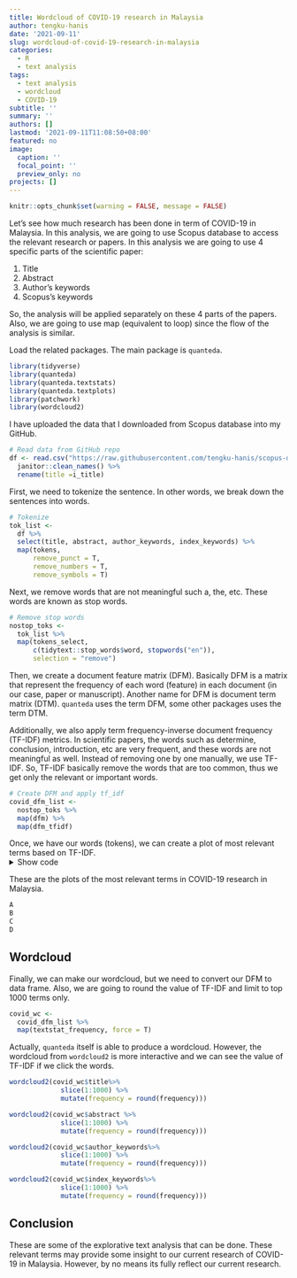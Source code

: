 ```yaml
---
title: Wordcloud of COVID-19 research in Malaysia
author: tengku-hanis
date: '2021-09-11'
slug: wordcloud-of-covid-19-research-in-malaysia
categories:
  - R
  - text analysis
tags:
  - text analysis
  - wordcloud
  - COVID-19
subtitle: ''
summary: ''
authors: []
lastmod: '2021-09-11T11:08:50+08:00'
featured: no
image:
  caption: ''
  focal_point: ''
  preview_only: no
projects: []
---
```

```r
knitr::opts_chunk$set(warning = FALSE, message = FALSE)
```

Let's see how much research has been done in term of COVID-19 in Malaysia. In this analysis, we are going to use Scopus database to access the relevant research or papers. In this analysis we are going to use 4 specific parts of the scientific paper:

1) Title
2) Abstract
3) Author's keywords
4) Scopus's keywords

So, the analysis will be applied separately on these 4 parts of the papers. Also, we are going to use map (equivalent to loop) since the flow of the analysis is similar.

Load the related packages. The main package is `quanteda`.
```r
library(tidyverse)
library(quanteda)
library(quanteda.textstats)
library(quanteda.textplots)
library(patchwork)
library(wordcloud2)
```

I have uploaded the data that I downloaded from Scopus database into my GitHub. 
```r
# Read data from GitHub repo
df <- read.csv("https://raw.githubusercontent.com/tengku-hanis/scopus-data/main/covid-malaysia.csv") %>% 
  janitor::clean_names() %>% 
  rename(title =i_title)
```

First, we need to tokenize the sentence. In other words, we break down the sentences into words.
```r
# Tokenize
tok_list <- 
  df %>% 
  select(title, abstract, author_keywords, index_keywords) %>% 
  map(tokens, 
      remove_punct = T, 
      remove_numbers = T,               
      remove_symbols = T)
```

Next, we remove words that are not meaningful such a, the, etc. These words are known as stop words.
```r
# Remove stop words
nostop_toks <- 
  tok_list %>% 
  map(tokens_select, 
      c(tidytext::stop_words$word, stopwords("en")), 
      selection = "remove")
```

Then, we create a document feature matrix (DFM). Basically DFM is a matrix that represent the frequency of each word (feature) in each document (in our case, paper or manuscript). Another name for DFM is document term matrix (DTM). `quanteda` uses the term DFM, some other packages uses the term DTM.

Additionally, we also apply term frequency-inverse document frequency (TF-IDF) metrics. In scientific papers, the words such as determine, conclusion, introduction, etc are very frequent, and these words are not meaningful as well. Instead of removing one by one manually, we use TF-IDF. So, TF-IDF basically remove the words that are too common, thus we get only the relevant or important words.
```r
# Create DFM and apply tf_idf
covid_dfm_list <- 
  nostop_toks %>% 
  map(dfm) %>% 
  map(dfm_tfidf)
```

Once, we have our words (tokens), we can create a plot of most relevant terms based on TF-IDF.
<details>
  <summary>Show code</summary>
```r
# Plot top features
A <- 
  covid_dfm_list$title %>% 
  textstat_frequency(n = 15, force = T) %>% 
  ggplot(aes(x = reorder(feature, frequency), y = frequency)) +
  geom_point(size = 4, colour = "blueviolet") +
  coord_flip() +
  labs(x = NULL, y = "Frequency (tf-idf)") +
  theme_minimal() +
  labs(title = "Top relevant terms for covid research based on the title")

B <- 
  covid_dfm_list$abstract %>% 
  textstat_frequency(n = 15, force = T) %>% 
  ggplot(aes(x = reorder(feature, frequency), y = frequency)) +
  geom_point(size = 4, colour = "darkolivegreen3") +
  coord_flip() +
  labs(x = NULL, y = "Frequency (tf-idf)") +
  theme_minimal() +
  labs(title = "Top relevant terms for covid research based on the abstract")

C <- 
  covid_dfm_list$author_keywords %>% 
  textstat_frequency(n = 15, force = T) %>% 
  ggplot(aes(x = reorder(feature, frequency), y = frequency)) +
  geom_point(size = 4, colour = "deepskyblue2") +
  coord_flip() +
  labs(x = NULL, y = "Frequency (tf-idf)") +
  theme_minimal() +
  labs(title = "Top relevant terms for covid research based on the author's keywords")

D <- 
  covid_dfm_list$index_keywords %>% 
  textstat_frequency(n = 15, force = T) %>% 
  ggplot(aes(x = reorder(feature, frequency), y = frequency)) +
  geom_point(size = 4, colour = "aquamarine2") +
  coord_flip() +
  labs(x = NULL, y = "Frequency (tf-idf)") +
  theme_minimal() +
  labs(title = "Top relevant terms for covid research based on the Scopus's keywords")
```
</details>

These are the plots of the most relevant terms in COVID-19 research in Malaysia.
```r
A
B
C
D
```

## Wordcloud

Finally, we can make our wordcloud, but we need to convert our DFM to data frame. Also, we are going to round the value of TF-IDF and limit to top 1000 terms only.

```r
covid_wc <- 
  covid_dfm_list %>% 
  map(textstat_frequency, force = T)
```

Actually, `quanteda` itself is able to produce a wordcloud. However, the wordcloud from `wordcloud2` is more interactive and we can see the value of TF-IDF if we click the words.

```r
wordcloud2(covid_wc$title%>% 
             slice(1:1000) %>% 
             mutate(frequency = round(frequency)))
```


```r
wordcloud2(covid_wc$abstract %>% 
             slice(1:1000) %>% 
             mutate(frequency = round(frequency)))
```


```r
wordcloud2(covid_wc$author_keywords%>% 
             slice(1:1000) %>% 
             mutate(frequency = round(frequency)))
```


```r
wordcloud2(covid_wc$index_keywords%>% 
             slice(1:1000) %>% 
             mutate(frequency = round(frequency)))
```


## Conclusion

These are some of the explorative text analysis that can be done. These relevant terms may provide some insight to our current research of COVID-19 in Malaysia. However, by no means its fully reflect our current research.
